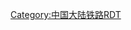 {{Routemap|title=雄忻高速铁路|inline=<includeonly>1</includeonly>|map=
exCONTg~~ ~~ ~~{{RoutemapRoute||Licon=u|[[丰雄商高速铁路]]往[[北京丰台站|北京丰台]]}}
\exSTR\exCONTg~~ ~~ ~~{{RoutemapRoute||Licon=u|[[津雄城际铁路]]往[[滨海西站|滨海西]]}}
CONTgq\xABZg+r\exSTR~~ ~~ ~~{{RoutemapRoute||Licon=l|[[京雄城际铁路]]往[[北京西站|北京西]]}}
\BHF!~HUBaq\exBHF!~HUBeq~~ ~~ ~~'''[[雄安站|雄安]]'''
exCONTgq\xABZglxr\xABZg+r~~ ~~ ~~{{RoutemapRoute||Licon=l|[[丰雄商高速铁路]]往[[商丘站|商丘]]}}
\exSTR\KDSTe~~ ~~ ~~[[雄安动车运用所]]
exHST~~ ~~ ~~[[雄安城际站|雄安城际]]
\\exSTR\STR+l\CONTfq~~ ~~ ~~{{RoutemapRoute||Licon=r|[[京广高速铁路]]往[[北京西站|北京西]]}}
\exBHF!~HUBaq\BHF!~HUBeq~~ ~~ ~~'''[[保定东站|保定东]]'''
exKDSTaq\exABZgr\STR~~ ~~ ~~[[保定东动车运用所]]
exCONTgq\exABZgr\STR~~ ~~ ~~{{RoutemapRoute||Licon=l|[[石雄城际铁路]]往[[栾城站|栾城]]}}
\\exSTR\STRl\CONTfq~~ ~~ ~~{{RoutemapRoute||Licon=r|[[京广高速铁路]]往[[广州南站|广州南]]}}
exHST~~ ~~ ~~[[保定南站|保定南]]
exHST~~ ~~ ~~[[望都北站|望都北]]
exHST~~ ~~ ~~[[曲阳站|曲阳]]
exHST~~ ~~ ~~[[阜平站|阜平]]
exHST~~ ~~ ~~[[五台山南站|五台山南]]
exHST~~ ~~ ~~[[五台县站|五台县]]
FLUG\exHST\~~ ~~ ~~[[定襄北站|定襄北]]
CONTgq\xABZg+r\~~ ~~ ~~{{RoutemapRoute||Licon=l|[[大西客运专线]]往[[大同南站|大同南]]}}
BHF~~ ~~ ~~'''[[忻州西站|忻州西]]'''
CONTf~~ ~~ ~~{{RoutemapRoute||Licon=d|[[大西客运专线]]往[[太原南站|太原南]]}}
|bottom={{navbar|雄忻高速铁路RDT}}
}}<noinclude>
{{rdt intro|[[雄忻高速铁路]]}}
[[Category:中国大陆铁路RDT]]
</noinclude>